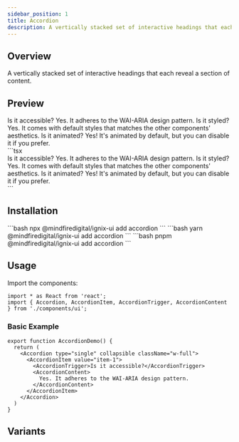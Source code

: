 ```yaml
---
sidebar_position: 1
title: Accordion
description: A vertically stacked set of interactive headings that each reveal a section of content.
---
```



## Overview

A vertically stacked set of interactive headings that each reveal a section of content.

## Preview

<Tabs defaultValue="preview">
  <TabItem value="preview" label="Preview" default>
<div className="flex flex-col space-y-4 mb-8">
  <Accordion type="single" collapsible className="w-full">
    <AccordionItem value="item-1">
      <AccordionTrigger>Is it accessible?</AccordionTrigger>
      <AccordionContent>
        Yes. It adheres to the WAI-ARIA design pattern.
      </AccordionContent>
    </AccordionItem>
    <AccordionItem value="item-2">
      <AccordionTrigger>Is it styled?</AccordionTrigger>
      <AccordionContent>
        Yes. It comes with default styles that matches the other components' aesthetics.
      </AccordionContent>
    </AccordionItem>
    <AccordionItem value="item-3">
      <AccordionTrigger>Is it animated?</AccordionTrigger>
      <AccordionContent>
        Yes! It's animated by default, but you can disable it if you prefer.
      </AccordionContent>
    </AccordionItem>
  </Accordion>
</div>
</TabItem>
<TabItem value="code" label="Code">
```tsx
<div className="flex flex-col space-y-4 mb-8">
  <Accordion type="single" collapsible className="w-full">
    <AccordionItem value="item-1">
      <AccordionTrigger>Is it accessible?</AccordionTrigger>
      <AccordionContent>
        Yes. It adheres to the WAI-ARIA design pattern.
      </AccordionContent>
    </AccordionItem>
    <AccordionItem value="item-2">
      <AccordionTrigger>Is it styled?</AccordionTrigger>
      <AccordionContent>
        Yes. It comes with default styles that matches the other components' aesthetics.
      </AccordionContent>
    </AccordionItem>
    <AccordionItem value="item-3">
      <AccordionTrigger>Is it animated?</AccordionTrigger>
      <AccordionContent>
        Yes! It's animated by default, but you can disable it if you prefer.
      </AccordionContent>
    </AccordionItem>
  </Accordion>
</div>
```
</TabItem>
</Tabs>

## Installation

<Tabs>
  <TabItem value="npm" label="npm" default>
    ```bash
    npx @mindfiredigital/ignix-ui add accordion
    ```
  </TabItem>
  <TabItem value="yarn" label="yarn">
    ```bash
    yarn @mindfiredigital/ignix-ui add accordion
    ```
  </TabItem>
  <TabItem value="pnpm" label="pnpm">
    ```bash
    pnpm @mindfiredigital/ignix-ui add accordion
    ```
  </TabItem>
</Tabs>

## Usage

Import the components:

```tsx
import * as React from 'react';
import { Accordion, AccordionItem, AccordionTrigger, AccordionContent } from './components/ui';
```

### Basic Example

```tsx
export function AccordionDemo() {
  return (
    <Accordion type="single" collapsible className="w-full">
      <AccordionItem value="item-1">
        <AccordionTrigger>Is it accessible?</AccordionTrigger>
        <AccordionContent>
          Yes. It adheres to the WAI-ARIA design pattern.
        </AccordionContent>
      </AccordionItem>
    </Accordion>
  )
}
```

## Variants

<AccordionDemo />

